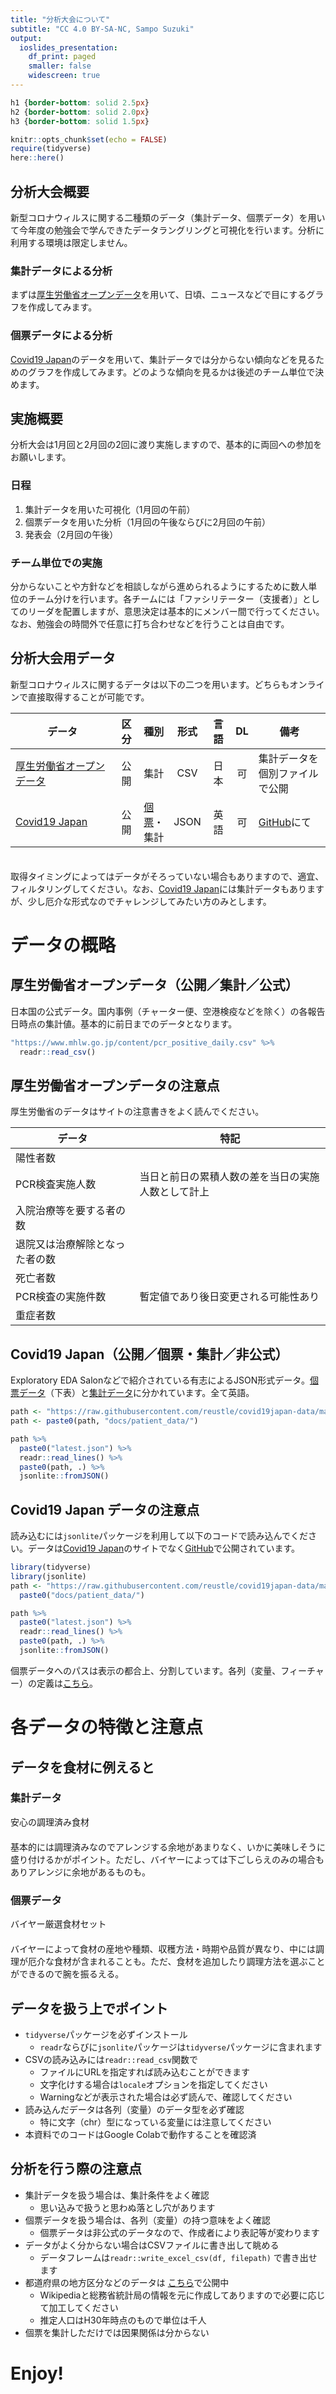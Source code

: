 ```yaml
---
title: "分析大会について"
subtitle: "CC 4.0 BY-SA-NC, Sampo Suzuki"
output: 
  ioslides_presentation:
    df_print: paged
    smaller: false
    widescreen: true
---
```


```css
h1 {border-bottom: solid 2.5px}
h2 {border-bottom: solid 2.0px}
h3 {border-bottom: solid 1.5px}
```

```r
knitr::opts_chunk$set(echo = FALSE)
require(tidyverse)
here::here()
```


## 分析大会概要
新型コロナウィルスに関する二種類のデータ（集計データ、個票データ）を用いて今年度の勉強会で学んできたデータラングリングと可視化を行います。分析に利用する環境は限定しません。  

### 集計データによる分析
まずは[厚生労働省オープンデータ](https://www.mhlw.go.jp/stf/covid-19/open-data.html)を用いて、日頃、ニュースなどで目にするグラフを作成してみます。  

### 個票データによる分析
[Covid19 Japan](https://covid19japan.com/)のデータを用いて、集計データでは分からない傾向などを見るためのグラフを作成してみます。どのような傾向を見るかは後述のチーム単位で決めます。  



## 実施概要
分析大会は1月回と2月回の2回に渡り実施しますので、基本的に両回への参加をお願いします。

### 日程
1. 集計データを用いた可視化（1月回の午前）
1. 個票データを用いた分析（1月回の午後ならびに2月回の午前）
1. 発表会（2月回の午後）

### チーム単位での実施
分からないことや方針などを相談しながら進められるようにするために数人単位のチーム分けを行います。各チームには「ファシリテーター（支援者）」としてのリーダを配置しますが、意思決定は基本的にメンバー間で行ってください。なお、勉強会の時間外で任意に打ち合わせなどを行うことは自由です。



## 分析大会用データ
新型コロナウィルスに関するデータは以下の二つを用います。どちらもオンラインで直接取得することが可能です。

データ                   | 区分 | 種別 | 形式 | 言語 | DL | 備考
-------------------------|:----:|------|:----:|:----:|:--:|-----------------
[厚生労働省オープンデータ](https://www.mhlw.go.jp/stf/covid-19/open-data.html) | 公開 | 集計 | CSV | 日本 | 可 | 集計データを個別ファイルで公開  
[Covid19 Japan](https://covid19japan.com/) | 公開 | [個票](https://www.stat.go.jp/koukou/howto/process/proc3_2.html)・集計 | JSON | 英語 | 可 | [GitHub](https://github.com/reustle/covid19japan-data)にて  

　  
取得タイミングによってはデータがそろっていない場合もありますので、適宜、フィルタリングしてください。なお、[Covid19 Japan](https://covid19japan.com/)には集計データもありますが、少し厄介な形式なのでチャレンジしてみたい方のみとします。



# データの概略

## 厚生労働省オープンデータ（公開／集計／公式）
日本国の公式データ。国内事例（チャーター便、空港検疫などを除く）の各報告日時点の集計値。基本的に前日までのデータとなります。

```r
"https://www.mhlw.go.jp/content/pcr_positive_daily.csv" %>% 
  readr::read_csv()
```


## 厚生労働省オープンデータの注意点
厚生労働省のデータはサイトの注意書きをよく読んでください。

データ                         | 特記
-------------------------------|-----------------------------------------------
陽性者数                       | 
PCR検査実施人数                | 当日と前日の累積人数の差を当日の実施人数として計上
入院治療等を要する者の数       | 
退院又は治療解除となった者の数 | 
死亡者数                       | 
PCR検査の実施件数              | 暫定値であり後日変更される可能性あり
重症者数                       | 



## Covid19 Japan（公開／個票・集計／非公式）
Exploratory EDA Salonなどで紹介されている有志によるJSON形式データ。[個票データ](https://github.com/reustle/covid19japan-data/tree/master/docs/patient_data)（下表）と[集計データ](https://github.com/reustle/covid19japan-data/tree/master/docs/summary)に分かれています。全て英語。

```r
path <- "https://raw.githubusercontent.com/reustle/covid19japan-data/master/"
path <- paste0(path, "docs/patient_data/")

path %>% 
  paste0("latest.json") %>% 
  readr::read_lines() %>% 
  paste0(path, .) %>% 
  jsonlite::fromJSON()
```


## Covid19 Japan データの注意点
読み込むには`jsonlite`パッケージを利用して以下のコードで読み込んでください。データは[Covid19 Japan](https://covid19japan.com/)のサイトでなく[GitHub](https://github.com/reustle/covid19japan-data)で公開されています。

```r
library(tidyverse)
library(jsonlite)
path <- "https://raw.githubusercontent.com/reustle/covid19japan-data/master/" %>% 
  paste0("docs/patient_data/")

path %>% 
  paste0("latest.json") %>% 
  readr::read_lines() %>% 
  paste0(path, .) %>% 
  jsonlite::fromJSON()
```

個票データへのパスは表示の都合上、分割しています。各列（変量、フィーチャー）の定義は[こちら](https://github.com/reustle/covid19japan-data/blob/master/README_data_format.md)。



# 各データの特徴と注意点

## データを食材に例えると

### 集計データ
安心の調理済み食材  
　  
基本的には調理済みなのでアレンジする余地があまりなく、いかに美味しそうに盛り付けるかがポイント。ただし、バイヤーによっては下ごしらえのみの場合もありアレンジに余地があるものも。
　  

### 個票データ
バイヤー厳選食材セット  
　  
バイヤーによって食材の産地や種類、収穫方法・時期や品質が異なり、中には調理が厄介な食材が含まれることも。ただ、食材を追加したり調理方法を選ぶことができるので腕を振るえる。



## データを扱う上でポイント
* `tidyverse`パッケージを必ずインストール
    * `readr`ならびに`jsonlite`パッケージは`tidyverse`パッケージに含まれます
* CSVの読み込みには`readr::read_csv`関数で
    * ファイルにURLを指定すれば読み込むことができます
    * 文字化けする場合は`locale`オプションを指定してください
    * Warningなどが表示された場合は必ず読んで、確認してください
* 読み込んだデータは各列（変量）のデータ型を必ず確認
    * 特に文字（chr）型になっている変量には注意してください
* 本資料でのコードはGoogle Colabで動作することを確認済



## 分析を行う際の注意点
* 集計データを扱う場合は、集計条件をよく確認
    * 思い込みで扱うと思わぬ落とし穴があります
* 個票データを扱う場合は、各列（変量）の持つ意味をよく確認
    * 個票データは非公式のデータなので、作成者により表記等が変わります
* データがよく分からない場合はCSVファイルに書き出して眺める
    * データフレームは`readr::write_excel_csv(df, filepath)` で書き出せます
* 都道府県の地方区分などのデータは [こちら](https://gist.github.com/k-metrics/9f3fc18e042850ff24ad9676ac34764b)で公開中
    * Wikipediaと総務省統計局の情報を元に作成してありますので必要に応じて加工してください
    * 推定人口はH30年時点のもので単位は千人
* 個票を集計しただけでは因果関係は分からない



# Enjoy!
